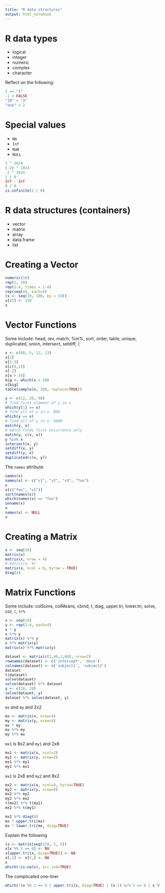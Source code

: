 ```yaml
---
title: "R data structures"
output: html_notebook
---
```


# R data types
* logical
* integer
* numeric
* complex
* character

Reflect on the following:

```r
1 == "1"
-1 < FALSE
"10" < "3"
"one" < 2
```

# Special values
* `NA`
* `Inf`
* `NaN`
* `NULL`

```r
2 ^ 1024
(-2) ^ 1024
-2 ^ 1024
1 / 0
Inf - Inf
0 / 0
is.infinite(1 / 0)
```

# R data structures (containers)
* vector
* matrix
* array
* data.frame
* list

# Creating a Vector

```r
numeric(10)
rep(1, 10)
rep(1:4, times = 1:4)
rep(seq(4), each=4)
(x <- seq(10, 100, by = 10))
x[15] <- 150
x
```

# Vector Functions

Some include: head, rev, match, %in%, sort, order, table, unique, duplicated, union, intersect, setdiff, `[`

```r
x <- c(88, 5, 12, 13)
x[2]
x[1:3]
x[c(4,1)]
x[-2]
x[x > 10]
big <- which(x > 10)
x[big]
table(sample(x, 100, replace=TRUE))
```

```r
y <- c(12, 20, 88)
# find first element of y in x
which(y[1] == x)
# find all of y in x: BAD
which(y == x)
# find all of y in x: GOOD
match(y, x)
# match finds first occurrence only
match(y, c(x, x))
y %in% x
intersect(x, y)
setdiff(x, y)
setdiff(y, x)
duplicated(c(x, y))
```

The `names` attribute

```r
names(x)
names(x) <- c("v1", "v2", "v3", "foo")
x
x[c("foo", "v1")]
sort(names(x))
which(names(x) == "foo")
unname(x)
x
names(x) <- NULL
x
```

# Creating a Matrix

```r
x <- seq(16)
matrix(x)
matrix(x, nrow = 4)
# matrix(x, 4)
matrix(x, ncol = 8, byrow = TRUE)
diag(4)
```

# Matrix Functions

Some include: colSums, colMeans, cbind, t, diag, upper.tri, lower.tri, solve, cor, `[`, `%*%`

```r
x <- seq(16)
y <- rep(1:4, each=4)
x * y
x %*% y
matrix(x) %*% y
x %*% matrix(y)
matrix(x) %*% matrix(y)
```

```r
dataset <- matrix(c(1,40,1,60), nrow=2)
rownames(dataset) <- c('intercept', 'dose')
colnames(dataset) <- c('subject1', 'subject2')
dataset
t(dataset)
solve(dataset)
solve(dataset) %*% dataset
y <- c(10, 20)
solve(dataset, y)
dataset %*% solve(dataset, y)
```

`mx` and `my` and 2x2

```r
mx <- matrix(x, nrow=4)
my <- matrix(y, nrow=4)
mx * my
mx %*% my
my %*% mx
```

`mx1` is 8x2 and `my1` and 2x8

```r
mx1 <- matrix(x, ncol=2)
my1 <- matrix(y, nrow=2)
mx1 %*% my1
my1 %*% mx1
```

`mx2` is 2x8 and `my2` and 8x2

```r
mx2 <- matrix(x, ncol=8, byrow=TRUE)
my2 <- matrix(y, nrow=8)
mx2 %*% my2
my2 %*% mx2
t(mx2) %*% t(my2)
mx2 %*% t(my1)
```

```r
mx2 %*% diag(8)
mx * upper.tri(mx)
mx * lower.tri(mx, diag=TRUE)
```

Explain the following

```r
(x <- matrix(seq(25), 5, 5))
x[x %% 2 == 0] <- NA
x[upper.tri(x, diag=TRUE)] <- NA
x[,1] <- x[5,] <- NA
x
which(!is.na(x), arr.ind=TRUE)
```

The complicated one-liner

```r
which(!(x %% 2 == 0 | upper.tri(x, diag=TRUE) | (x-1) %/% 5 == 0 | x %% 5 == 0), arr.ind=TRUE)
```
